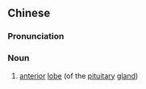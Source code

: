 {{also|前叶}}
==Chinese==
{{zh-forms|s=前叶}}

===Pronunciation===
{{zh-pron
|m=qiányè
|c=cin4 jip6
|cat=n
}}

===Noun===
{{zh-noun}}

# {{lb|zh|anatomy}} [[anterior]] [[lobe]] (of the [[pituitary]] [[gland]])